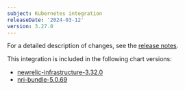 ```yaml
---
subject: Kubernetes integration
releaseDate: '2024-03-12'
version: 3.27.0
---
```


For a detailed description of changes, see the [release notes](https://github.com/newrelic/nri-kubernetes/releases/tag/v3.27.0).

This integration is included in the following chart versions:
* [newrelic-infrastructure-3.32.0](https://github.com/newrelic/nri-kubernetes/releases/tag/newrelic-infrastructure-3.32.0)
* [nri-bundle-5.0.69](https://github.com/newrelic/helm-charts/releases/tag/nri-bundle-5.0.69)
